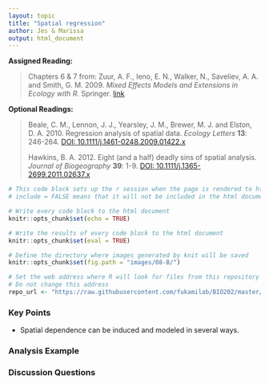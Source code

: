 ```yaml
---
layout: topic
title: "Spatial regression"
author: Jes & Marissa
output: html_document
---
```


**Assigned Reading:**

> Chapters 6 & 7 from: Zuur, A. F., Ieno, E. N., Walker, N., Saveliev, A. A. and Smith, G. M. 2009. *Mixed Effects Models and Extensions in Ecology with R.* Springer. [link](https://link-springer-com.stanford.idm.oclc.org/book/10.1007%2F978-0-387-87458-6)

**Optional Readings:**

> Beale, C. M., Lennon, J. J., Yearsley, J. M., Brewer, M. J. and Elston, D. A. 2010. Regression analysis of spatial data. *Ecology Letters* **13**: 246-264. [DOI: 10.1111/j.1461-0248.2009.01422.x](http://dx.doi.org/10.1111/j.1461-0248.2009.01422.x)
>
> Hawkins, B. A. 2012. Eight (and a half) deadly sins of spatial analysis. *Journal of Biogeography* **39**: 1-9. [DOI: 10.1111/j.1365-2699.2011.02637.x](http://dx.doi.org/10.1111/j.1365-2699.2011.02637.x)


```r
# This code block sets up the r session when the page is rendered to html
# include = FALSE means that it will not be included in the html document

# Write every code block to the html document 
knitr::opts_chunk$set(echo = TRUE)

# Write the results of every code block to the html document 
knitr::opts_chunk$set(eval = TRUE)

# Define the directory where images generated by knit will be saved
knitr::opts_chunk$set(fig.path = "images/08-B/")

# Set the web address where R will look for files from this repository
# Do not change this address
repo_url <- "https://raw.githubusercontent.com/fukamilab/BIO202/master/"
```

### Key Points

+ Spatial dependence can be induced and modeled in several ways.

### Analysis Example



### Discussion Questions





